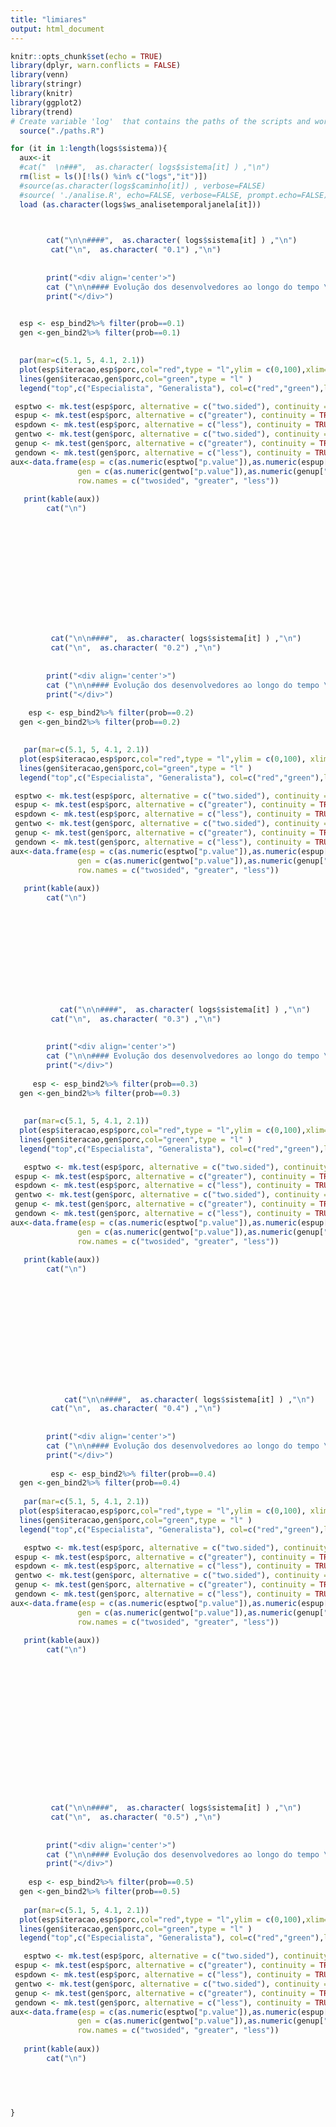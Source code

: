 ```yaml
---
title: "limiares"
output: html_document
---
```


```r
knitr::opts_chunk$set(echo = TRUE)
library(dplyr, warn.conflicts = FALSE)
library(venn)
library(stringr)
library(knitr)
library(ggplot2)
library(trend)
# Create variable 'log'  that contains the paths of the scripts and workspaces (.RData)
  source("./paths.R")
```



```r
for (it in 1:length(logs$sistema)){
  aux<-it
  #cat("  \n###",  as.character( logs$sistema[it] ) ,"\n")
  rm(list = ls()[!ls() %in% c("logs","it")])
  #source(as.character(logs$caminho[it]) , verbose=FALSE)
  #source( './analise.R', echo=FALSE, verbose=FALSE, prompt.echo=FALSE)
  load (as.character(logs$ws_analisetemporaljanela[it]))


    
        cat("\n\n####",  as.character( logs$sistema[it] ) ,"\n")
         cat("\n",  as.character( "0.1") ,"\n")
         
         
        print("<div align='center'>")
        cat ("\n\n#### Evolução dos desenvolvedores ao longo do tempo \n( janela 24 semanas, iteracao de 4 semanas)\n")
        print("</div>")
        

  esp <- esp_bind2%>% filter(prob==0.1)  
  gen <-gen_bind2%>% filter(prob==0.1)  

 
  par(mar=c(5.1, 5, 4.1, 2.1)) 
  plot(esp$iteracao,esp$porc,col="red",type = "l",ylim = c(0,100),xlim=c(1,j), xlab = "Tempo (semanas)", ylab = "% de desenvolvedores",cex.names = 1.7,cex.axis = 1.7,cex.lab=1.7)
  lines(gen$iteracao,gen$porc,col="green",type = "l" )
  legend("top",c("Especialista", "Generalista"), col=c("red","green"),lty=1)

 esptwo <- mk.test(esp$porc, alternative = c("two.sided"), continuity = TRUE)
 espup <- mk.test(esp$porc, alternative = c("greater"), continuity = TRUE)
 espdown <- mk.test(esp$porc, alternative = c("less"), continuity = TRUE)
 gentwo <- mk.test(gen$porc, alternative = c("two.sided"), continuity = TRUE)
 genup <- mk.test(gen$porc, alternative = c("greater"), continuity = TRUE)
 gendown <- mk.test(gen$porc, alternative = c("less"), continuity = TRUE)
aux<-data.frame(esp = c(as.numeric(esptwo["p.value"]),as.numeric(espup["p.value"]),as.numeric(espdown["p.value"])),
               gen = c(as.numeric(gentwo["p.value"]),as.numeric(genup["p.value"]),as.numeric(gendown["p.value"])),
               row.names = c("twosided", "greater", "less"))
 
   print(kable(aux))  
        cat("\n")
        
        
        
        
        
        
        
        
        
        
        
        
        
         cat("\n\n####",  as.character( logs$sistema[it] ) ,"\n")
         cat("\n",  as.character( "0.2") ,"\n")
         
         
        print("<div align='center'>")
        cat ("\n\n#### Evolução dos desenvolvedores ao longo do tempo \n( janela 24 semanas, iteracao de 4 semanas)\n")
        print("</div>")       
        
    esp <- esp_bind2%>% filter(prob==0.2)     
  gen <-gen_bind2%>% filter(prob==0.2)  

 
   par(mar=c(5.1, 5, 4.1, 2.1)) 
  plot(esp$iteracao,esp$porc,col="red",type = "l",ylim = c(0,100), xlim=c(1,j),xlab = "Tempo (semanas)", ylab = "% de desenvolvedores",cex.names = 1.7,cex.axis = 1.7,cex.lab=1.7)
  lines(gen$iteracao,gen$porc,col="green",type = "l" )
  legend("top",c("Especialista", "Generalista"), col=c("red","green"),lty=1)

 esptwo <- mk.test(esp$porc, alternative = c("two.sided"), continuity = TRUE)
 espup <- mk.test(esp$porc, alternative = c("greater"), continuity = TRUE)
 espdown <- mk.test(esp$porc, alternative = c("less"), continuity = TRUE)
 gentwo <- mk.test(gen$porc, alternative = c("two.sided"), continuity = TRUE)
 genup <- mk.test(gen$porc, alternative = c("greater"), continuity = TRUE)
 gendown <- mk.test(gen$porc, alternative = c("less"), continuity = TRUE)
aux<-data.frame(esp = c(as.numeric(esptwo["p.value"]),as.numeric(espup["p.value"]),as.numeric(espdown["p.value"])),
               gen = c(as.numeric(gentwo["p.value"]),as.numeric(genup["p.value"]),as.numeric(gendown["p.value"])),
               row.names = c("twosided", "greater", "less"))
 
   print(kable(aux))    
        cat("\n")     
        
        
        
        
        
        
        
        
        
        
        
           cat("\n\n####",  as.character( logs$sistema[it] ) ,"\n")
         cat("\n",  as.character( "0.3") ,"\n")
         
         
        print("<div align='center'>")
        cat ("\n\n#### Evolução dos desenvolvedores ao longo do tempo \n( janela 24 semanas, iteracao de 4 semanas)\n")
        print("</div>")
        
     esp <- esp_bind2%>% filter(prob==0.3)     
  gen <-gen_bind2%>% filter(prob==0.3)  
  
 
   par(mar=c(5.1, 5, 4.1, 2.1)) 
  plot(esp$iteracao,esp$porc,col="red",type = "l",ylim = c(0,100),xlim=c(1,j), xlab = "Tempo (semanas)", ylab = "% de desenvolvedores",cex.names = 1.7,cex.axis = 1.7,cex.lab=1.7)
  lines(gen$iteracao,gen$porc,col="green",type = "l" )
  legend("top",c("Especialista", "Generalista"), col=c("red","green"),lty=1)

   esptwo <- mk.test(esp$porc, alternative = c("two.sided"), continuity = TRUE)
 espup <- mk.test(esp$porc, alternative = c("greater"), continuity = TRUE)
 espdown <- mk.test(esp$porc, alternative = c("less"), continuity = TRUE)
 gentwo <- mk.test(gen$porc, alternative = c("two.sided"), continuity = TRUE)
 genup <- mk.test(gen$porc, alternative = c("greater"), continuity = TRUE)
 gendown <- mk.test(gen$porc, alternative = c("less"), continuity = TRUE)
aux<-data.frame(esp = c(as.numeric(esptwo["p.value"]),as.numeric(espup["p.value"]),as.numeric(espdown["p.value"])),
               gen = c(as.numeric(gentwo["p.value"]),as.numeric(genup["p.value"]),as.numeric(gendown["p.value"])),
               row.names = c("twosided", "greater", "less"))
 
   print(kable(aux))  
        cat("\n")     
        
        
        
        
        
        
        
        
        
        
        
        
        
            cat("\n\n####",  as.character( logs$sistema[it] ) ,"\n")
         cat("\n",  as.character( "0.4") ,"\n")
         
         
        print("<div align='center'>")
        cat ("\n\n#### Evolução dos desenvolvedores ao longo do tempo \n( janela 24 semanas, iteracao de 4 semanas)\n")
        print("</div>")    
        
         esp <- esp_bind2%>% filter(prob==0.4)     
  gen <-gen_bind2%>% filter(prob==0.4)  
 
   par(mar=c(5.1, 5, 4.1, 2.1)) 
  plot(esp$iteracao,esp$porc,col="red",type = "l",ylim = c(0,100), xlim=c(1,j),xlab = "Tempo (semanas)", ylab = "% de desenvolvedores",cex.names = 1.7,cex.axis = 1.7,cex.lab=1.7)
  lines(gen$iteracao,gen$porc,col="green",type = "l" )
  legend("top",c("Especialista", "Generalista"), col=c("red","green"),lty=1)

   esptwo <- mk.test(esp$porc, alternative = c("two.sided"), continuity = TRUE)
 espup <- mk.test(esp$porc, alternative = c("greater"), continuity = TRUE)
 espdown <- mk.test(esp$porc, alternative = c("less"), continuity = TRUE)
 gentwo <- mk.test(gen$porc, alternative = c("two.sided"), continuity = TRUE)
 genup <- mk.test(gen$porc, alternative = c("greater"), continuity = TRUE)
 gendown <- mk.test(gen$porc, alternative = c("less"), continuity = TRUE)
aux<-data.frame(esp = c(as.numeric(esptwo["p.value"]),as.numeric(espup["p.value"]),as.numeric(espdown["p.value"])),
               gen = c(as.numeric(gentwo["p.value"]),as.numeric(genup["p.value"]),as.numeric(gendown["p.value"])),
               row.names = c("twosided", "greater", "less"))
 
   print(kable(aux))  
        cat("\n") 
        
        
        
        
        
        
        
        
        
        
        
        
        
        
        
        
         cat("\n\n####",  as.character( logs$sistema[it] ) ,"\n")
         cat("\n",  as.character( "0.5") ,"\n")
         
         
        print("<div align='center'>")
        cat ("\n\n#### Evolução dos desenvolvedores ao longo do tempo \n( janela 24 semanas, iteracao de 4 semanas)\n")
        print("</div>")       
        
    esp <- esp_bind2%>% filter(prob==0.5)     
  gen <-gen_bind2%>% filter(prob==0.5)  
 
   par(mar=c(5.1, 5, 4.1, 2.1)) 
  plot(esp$iteracao,esp$porc,col="red",type = "l",ylim = c(0,100),xlim=c(1,j), xlab = "Tempo (semanas)", ylab = "% de desenvolvedores",cex.names = 1.7,cex.axis = 1.7,cex.lab=1.7)
  lines(gen$iteracao,gen$porc,col="green",type = "l" )
  legend("top",c("Especialista", "Generalista"), col=c("red","green"),lty=1)

   esptwo <- mk.test(esp$porc, alternative = c("two.sided"), continuity = TRUE)
 espup <- mk.test(esp$porc, alternative = c("greater"), continuity = TRUE)
 espdown <- mk.test(esp$porc, alternative = c("less"), continuity = TRUE)
 gentwo <- mk.test(gen$porc, alternative = c("two.sided"), continuity = TRUE)
 genup <- mk.test(gen$porc, alternative = c("greater"), continuity = TRUE)
 gendown <- mk.test(gen$porc, alternative = c("less"), continuity = TRUE)
aux<-data.frame(esp = c(as.numeric(esptwo["p.value"]),as.numeric(espup["p.value"]),as.numeric(espdown["p.value"])),
               gen = c(as.numeric(gentwo["p.value"]),as.numeric(genup["p.value"]),as.numeric(gendown["p.value"])),
               row.names = c("twosided", "greater", "less"))
 
   print(kable(aux))  
        cat("\n")      
        

        

    
}
```

